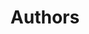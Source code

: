 ---
title: "Authors"
description: "Learn about the authors behind the Astro News."
blocks:
  - name: "HEADER"
    title: "List of Authors"
    description: "List of authors of the Astro News."
  - name: "ATTENTION"
    description: "These names and images are not real. The images are from Unsplash, used in this project to show how to add authors to articles."
---